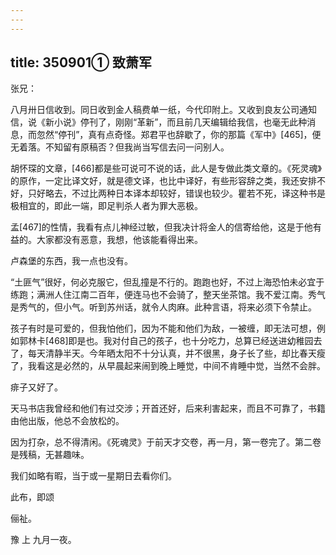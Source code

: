```yaml
---
---
---
```

title: 350901① 致萧军
---




张兄：

八月卅日信收到。同日收到金人稿费单一纸，今代印附上。又收到良友公司通知信，说《新小说》停刊了，刚刚“革新”，而且前几天编辑给我信，也毫无此种消息，而忽然“停刊”，真有点奇怪。郑君平也辞歇了，你的那篇《军中》[465]，便无着落。不知留有原稿否？但我尚当写信去问一问别人。

胡怀琛的文章，[466]都是些可说可不说的话，此人是专做此类文章的。《死灵魂》的原作，一定比译文好，就是德文译，也比中译好，有些形容辞之类，我还安排不好，只好略去，不过比两种日本译本却较好，错误也较少。瞿若不死，译这种书是极相宜的，即此一端，即足判杀人者为罪大恶极。

孟[467]的性情，我看有点儿神经过敏，但我决计将金人的信寄给他，这是于他有益的。大家都没有恶意，我想，他该能看得出来。

卢森堡的东西，我一点也没有。

“土匪气”很好，何必克服它，但乱撞是不行的。跑跑也好，不过上海恐怕未必宜于练跑；满洲人住江南二百年，便连马也不会骑了，整天坐茶馆。我不爱江南。秀气是秀气的，但小气。听到苏州话，就令人肉麻。此种言语，将来必须下令禁止。

孩子有时是可爱的，但我怕他们，因为不能和他们为敌，一被缠，即无法可想，例如郭林卡[468]即是也。我对付自己的孩子，也十分吃力，总算已经送进幼稚园去了，每天清静半天。今年晒太阳不十分认真，并不很黑，身子长了些，却比春天瘦了，我看这是必然的，从早晨起来闹到晚上睡觉，中间不肯睡中觉，当然不会胖。

痱子又好了。

天马书店我曾经和他们有过交涉；开首还好，后来利害起来，而且不可靠了，书籍由他出版，他总不会放松的。

因为打杂，总不得清闲。《死魂灵》于前天才交卷，再一月，第一卷完了。第二卷是残稿，无甚趣味。

我们如略有暇，当于或一星期日去看你们。

此布，即颂

俪祉。

豫 上 九月一夜。